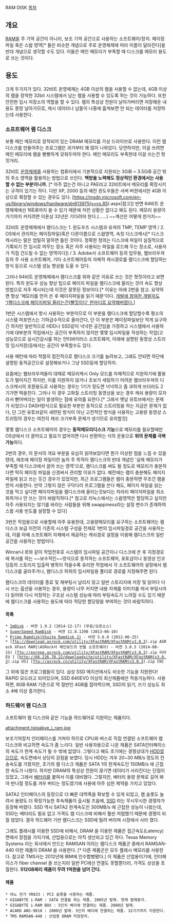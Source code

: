 RAM DISK
[[목차]]
== 개요 ==
[[RAM]]을 주 기억 공간이 아니라, 보조 기억 공간으로 사용하는 소프트웨어/장치. 페이징 파일 혹은 스왑 영역[* 둘은 비슷한 개념으로 주로 운영체제에 따라 이름이 달라진다]을 반대 개념으로 생각할 수도 있다. 이들은 메인 메모리가 부족할 때 디스크를 메모리 용도로 쓰는 것이다.

== 용도 ==
크게 두가지가 있다. 32비트 운영체제는 4GB 이상의 램을 사용할 수 없는데, 4GB 이상의 램을 장착한 32bit 시스템에서 남는 램을 사용할 수 있도록 하는 것이 가능하다. 또한 안전한 임시 저장소의 역할을 할 수 있다. 램의 특성상 전원이 날아가버리면 저장해둔 내용도 몽땅 날아가므로, 캐시 데이터나 남들이 나중에 훔쳐보면 안 되는 데이터를 저장하는데 사용한다.

=== 소프트웨어 램 디스크 ===
보통 메인 메모리로 장착되어 있는 DRAM 메모리를 가상 드라이브로 사용한다. 이런 램 디스크를 만들어주는 프로그램은 과거부터 꽤 많이 나와있다. 당연하지만, 이걸 쓰려면 메인 메모리에 램을 빵빵하게 갖춰두어야 한다. 메인 메모리도 부족한데 이걸 쓰는건 헛짓거리.

32비트 [[운영체제]]를 사용하는 컴퓨터에서 기본적으로 지원되는 3GiB ~ 3.5GiB 공간 밖의 주소 영역을 활용하는 방법으로 쓰인다. '''백방을 노력해도 정상적인 환경에서는 사용할 수 없는 부분이니까.''' [* 아주 없는건 아니고 PAE라고 32비트에서 메모리를 확장시키는 규격이 있기는 하다. 다만 XP, 2000 등의 예전 윈도우들은 서버 버젼에서만 4GB 이상으로 확장할 수 있는 경우도 있다. [https://msdn.microsoft.com/en-us/library/windows/hardware/dn613975(v=vs.85).aspx|참고]]
반면 64비트 운영체제에선 16EiB까지 쓸 수 있기 때문에 저런 상황은 없다고 봐도 된다. 메모리 용량이 거기까지 커지려면 이론상 32년은 기다려야 한다.(……) ~~계산은 어떻게 한거지~~

32비트 운영체제에서 램디스크는 1. 윈도우즈 시스템과 유져의 TMP, TEMP 영역 / 2. OS에서 관리하는 페이징파일(혹은 다른이름으로 스왑영역, 속칭 디스크캐시[* 디스크캐시라는 말은 엄밀히 말하면 틀린 것이다. 정확한 정의는 디스크에 파일이 실질적으로 기록되기 전 임시로 머무는 장소 혹은 자주 사용되는 파일을 로드해 두는 장소로, 사용자가 직접 건드릴 수 없는 영역이다]) / 3. Adobe사 소프트웨어 등의 업무용, 웹브라우져등의 주 사용 소프트웨어, 기타 소프트웨어등의 자체적 캐시경로를 램디스크에 할당하는 방식 등으로 시스템 성능 향상을 도울 수 있다.

그러나 64비트 운영체제에서 램디스크를 위와 같은 이유로 쓰는 것은 헛짓이라고 보면 된다. 특히 윈도우 성능 향상 팁으로 페이지 파일을 램디스크에 올리는 것이 속도 향상 방법으로 자주 제시되는데 이것은 잘못된 정보이다.[* 이유는 아래 2번을 참고. 요약하면 항상 '메모리를 먼저 쓴 후 페이지파일을 읽기 때문'이다. [http://www.overclock.net/t/1193401/why-it-is-bad-to-store-the-page-file-on-a-ram-disk|커널 개발에 참여한 개발자도 '(램디스크에 페이지파일 올리는건)뻘짓이다' 한마디로 요약해버렸다.]]

1번은 시스템에서 항시 사용하는 부분이므로 이 부분을 램디스크에 할당할수록 평소의 시스템 퍼포먼스는 기하급수적으로 올라간다, 단 이 부분은 페이징파일보단 적게 요구하긴 하지만 일반적으로 HDD나 SSD같이 넉넉한 공간임을 가정하고 시스템에서 사용하기에 대부분의 작업에서는 공간이 부족하지 않지만 몇몇 임시파일을 작성하는 작업(고성능모드로 실시간감시를 하는 안티바이러스 소프트웨어, 아래에 설명된 동영상 스트리밍 임시저장)등에서는 공간이 부족할수도 있다. 

사용 패턴에 따라 적절히 점진적으로 램디스크 크기를 늘려보고, 그래도 안되면 하단에 설명된 동적공간으로 설정해보거나 그냥 SSD등에 할당하자.

요즘에는 웹브라우져들이 대체로 메모리캐시 Only 모드를 자체적으로 지원하기에 활용도가 떨어지긴 하지만,
이를 지원하지 않거나 초보가 세팅하기 어려운 웹브라우져의 디스크캐시의 호환용도로 사용하는 경우는 1기가 정도면 넉넉하고 좀 과하게 쓰더라도 2기가면 떡을친다.
그러나 이 경우 고화질 스트리밍 동영상을 보는 경우 캐쉬 용량이 모자라서 뻗어버리는 일이 발생하는 점에 유의를 요한다.[* 그래서 옛날 유튜브에서는 문제가 되었으나 DASH방식으로 필요한 부분만 동적으로 스트리밍을 하는 지금은 문제가 없다, 단 그런 유튜브같이 새련된 방식이 아닌 고전적인 방식을 사용하는 고용량 동영상 스트리밍의 경우는 여전히 캐쉬 크기부족 문제가 생기므로 유의할것] 

몇몇 램디스크 소프트웨어의 경우는 '''동적메모리디스크 기능'''으로 메모리를 필요할때만 OS상에서 더 끌어오고 필요가 없어지면 다시 반환하는 식의 운용으로 '''위의 문제를 극복 가능'''하다.

2번의 경우, 이 문서의 개요 부분을 유심히 읽어보았다면 뭔가 이상한 점을 느낄 수 있을 텐데, 애초에 페이징 파일이란 놈의 주 목적이 램디스크의 반대 개념인 '실제 메모리가 부족할 때 디스크에서 끌어 쓰는 영역'으로, 램디스크를 써도 될 정도로 메모리가 충분하다면 딱히 페이징 파일을 신경써서 관리할 이유가 없다. 예전에는 램이 충분해도 페이지파일에 읽고 쓰는 웃긴 경우가 있었지만, 최근 프로그램들은 램이 충분하면 무조건 램을 먼저 사용한다. 만약 그렇지 않은 구닥다리 프로그램을 쓴다 해도, 페이지 파일을 읽는 것을 막고 싶다면 페이지파일을 램디스크에 올리는것보다는 차라리 페이지파일을 최소화하거나 안 쓰는 것이 바람직하다.[* 참고로 리눅스에서는 스왑영역은 할당하고 싶지만 자주 사용되지는 않기를 바라는 사람들을 위해 swappiness라는 설정 변수가 존재하여 스왑 사용 빈도를 설정할 수 있다]

3번은 작업용으로 사용할때 아주 유용한데, 고용량메모리를 요구하는 소프트웨어는 램디스크 보급 이전의 기존의 시스템 구성을 전제로 1번의 임시파일경로 공간을 사용하는데, 이를 아예 소프트웨어 자체에서 재공하는 캐쉬경로 설정을 이용해 램디스크의 일반 공간을 사용하는 방법이다.

Winrar나 IE와 같이 작업전후로 시스템의 임시파일 공간이나 디스크에 쓴 후 지정경로에 복사를 하는 ~~보수적인~~방식으로 동작하는 소프트웨어, 포토샵이나 동영상 인코딩등의 스토리지 입출력 병목이 적을수록 유리한 작업에서 각 소프트웨어의 설정에서 램디스크를 골라주거나, 램디스크 하위의 임시파일용 폴더로 경로를 지정해주면 된다.

램디스크의 데이터를 종료 및 재부팅시 날리지 않고 일반 스토리지에 저장 및 읽어다 다시 쓰는 옵션을 사용하는 경우, 용량이 너무 커지면 내용 자체를 이미지를 떠서 부팅시마다 읽어와 다시 저장하는 구조상 시스템 성능에 따라 부팅속도가 느려질 수도 있기 때문에 램디스크를 사용하는 용도에 따라 적당한 할당량을 부여하는 것이 바람직하다.


==== 목록 ====
 * [http://www.ltr-data.se/opencode.html/ ImDisk] - 버젼 1.9.2 (2014-12-17) (무료/오픈소스)
 * [http://www.superspeed.com/desktop/ramdisk.php SuperSpeed RamDisk] - 버젼 11.8.1298 (2013-06-10)
 * [http://www.romexsoftware.com/en-us/primo-ramdisk/index.html Primo Ramdisk(VSuite Ramdisk 2)] - 버젼 5.6.0 (2012-06-25)
 * [ftp://download.asrock.com/utility/XFastRAM/XFastRAM(v3.0.3).zip ASRock XFast RAM](ASRock사 메인보드의 번들 소프트웨어) - 버젼 3.0.3 (2014-08-15) [ftp://europe.asrock.com/utility/XFastRAM/XFastRAM(v3.0.3).zip 미러EU ] [http://66.226.78.22/downloadsite/utility/XFastRAM/XFastRAM(v3.0.3).zip US] [ftp://asrock.cn/utility/XFastRAM/XFastRAM(v3.0.3).zip CN]
그 외에 많은 프로그램들이 있다.
삼성 SSD 메지션에서도 비슷한 기능을 지원한다! RAPID 모드라고 되어있으며, SSD 840EVO 이상의 최신제품에만 적용가능하다. 사용하면, 8GB RAM 기준으로 딱 절반인 4GB를 잡아먹으며, SSD의 읽기, 쓰기 성능도 최소 4배 이상 증가한다.

=== 하드웨어 램 디스크 ===

소프트웨어 램 디스크와 같은 기능을 하드웨어로 지원하는 제품이다. 

attachment:/gigabye_i_ram.jpg

보조기억장치 인터페이스를 거쳐야 하므로 CPU와 버스로 직접 연결된 소프트웨어 램 디스크와 비교하면 속도가 좀 느리다. 일반 사용자용으로 나온 제품은 SATA인터페이스의 속도가 한계 속도가 될 수 밖에 없었다. 그렇다고 해도 초기에는 경쟁상대가 [[HDD]]였으므로, 속도면에서 상당히 강점을 보였다. 당시 HDD는 겨우 20~30 MB/s 정도의 전송속도를 가졌지만, 초기의 램 디스크 제품은 SATA 1의 한계속도인 150MB/s 에 근접한 속도가 나왔다. 하지만 DRAM의 특성상 전원이 끊기면 데이터가 사라진다는 단점이 있었고, 그래서 [[배터리]]를 붙여서 이를 대비했다. 그렇지만, 배터리 용량 문제로 길어 봐야 반나절 정도를 겨우 버티는 정도였기에 사용에 아주 심한 제약을 가지고 있었다.

SATA2 인터페이스의 등장으로 더 빠른 대역폭을 확보할 수 있게 되었고, 램 슬롯도 늘려서 용량도 더 확장가능한 후속제품이 출시될 즈음에, [[SSD]] 라는 무시무시한 경쟁자가 등장해 버렸다. SSD 역시 SATA2 한계속도인 300MB/s 에 근접한 성능이 나왔는데, SSD는 배터리도 필요 없고 가격도 램 디스크에 비해서 훨씬 저렴했기 때문에 경쟁이 되질 않았다. 결국 하드웨어 기반 램디스크는 SSD에 밀려 버리며 시장에서 사라 졌다.

그래도 플래시를 이용한 SSD에 비해서, DRAM 을 이용한 제품은 접근속도(Latency)면에서 장점을 가지기에, 산업용으로는 아직 생산되고 있긴 하다. Texas Memory Systems 라는 회사에서 만드는 RAMSAN 이라는 램디스크 제품군 중에서 RAMSAN-440 이란 제품이 DRAM 을 사용한다. [* 다른 제품군은 모두 플래시 메모리를 사용한다. 참고로 TMS사는 2012년에 IBM에 인수합병됐다.] 이 제품은 산업용이기에, 인터페이스가 fiber channel 을 쓰는지라 일반 PC에선 연결도 못할뿐더러, 가격도 상상을 초월한다.  '''512GB짜리 제품이 무려 1억원을 넘어 간다.'''
==== 제품 ====
 * 야노 전기 YR833 : PCI 슬롯을 사용하는 제품.
 * GIGABYTE i-RAM : SATA 연결을 하는 제품. 2005년 발매. 현재 발매중지.
 * GIGABYTE i-RAM BOX : 5인치 베이에 연결하는 제품. 2008년 발매.
 * ACARD ANS-9010 : 2008년 발매. 5인치 베이에 연결하는 제품. 32기가까지 지원한다.
 * TMS RAMSAN-440 : 산업용 DRAM 저장장치. 
